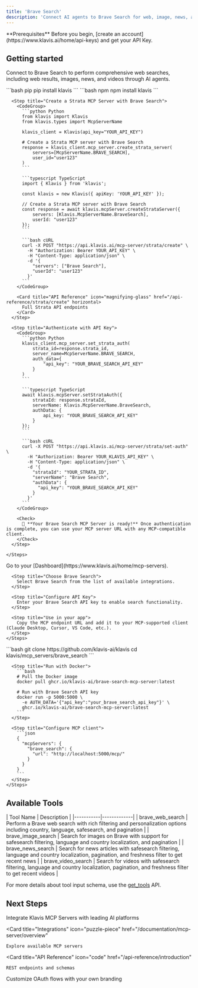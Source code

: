 ```yaml
---
title: 'Brave Search'
description: 'Connect AI agents to Brave Search for web, image, news, and video search capabilities'
---
```


<Info>
  **Prerequisites**
  Before you begin, [create an account](https://www.klavis.ai/home/api-keys) and get your API Key.
</Info>

## Getting started

Connect to Brave Search to perform comprehensive web searches, including web results, images, news, and videos through AI agents.

<Tabs>
  <Tab title="API">
    <Steps>
      <Step title="Install the SDKs (optional)">
        <CodeGroup>
          ```bash pip
          pip install klavis
          ```
          ```bash npm
          npm install klavis
          ```
        </CodeGroup>
      </Step>
      
      <Step title="Create a Strata MCP Server with Brave Search">
        <CodeGroup>
          ```python Python
          from klavis import Klavis
          from klavis.types import McpServerName
          
          klavis_client = Klavis(api_key="YOUR_API_KEY")
          
          # Create a Strata MCP server with Brave Search
          response = klavis_client.mcp_server.create_strata_server(
              servers=[McpServerName.BRAVE_SEARCH],
              user_id="user123"
          )
          ```
          
          ```typescript TypeScript
          import { Klavis } from 'klavis';
          
          const klavis = new Klavis({ apiKey: 'YOUR_API_KEY' });
          
          // Create a Strata MCP server with Brave Search
          const response = await klavis.mcpServer.createStrataServer({
              servers: [Klavis.McpServerName.BraveSearch],
              userId: "user123"
          });
          ```
          
          ```bash cURL
          curl -X POST "https://api.klavis.ai/mcp-server/strata/create" \
            -H "Authorization: Bearer YOUR_API_KEY" \
            -H "Content-Type: application/json" \
            -d '{
              "servers": ["Brave Search"],
              "userId": "user123"
            }'
          ```
        </CodeGroup>

        <Card title="API Reference" icon="magnifying-glass" href="/api-reference/strata/create" horizontal>
          Full Strata API endpoints
        </Card>
      </Step>
      
      <Step title="Authenticate with API Key">
        <CodeGroup>
          ```python Python
          klavis_client.mcp_server.set_strata_auth(
              strata_id=response.strata_id,
              server_name=McpServerName.BRAVE_SEARCH,
              auth_data={
                  "api_key": "YOUR_BRAVE_SEARCH_API_KEY"
              }
          )
          ```
          
          ```typescript TypeScript
          await klavis.mcpServer.setStrataAuth({
              strataId: response.strataId,
              serverName: Klavis.McpServerName.BraveSearch,
              authData: {
                  api_key: "YOUR_BRAVE_SEARCH_API_KEY"
              }
          });
          ```
          
          ```bash cURL
          curl -X POST "https://api.klavis.ai/mcp-server/strata/set-auth" \
            -H "Authorization: Bearer YOUR_KLAVIS_API_KEY" \
            -H "Content-Type: application/json" \
            -d '{
              "strataId": "YOUR_STRATA_ID",
              "serverName": "Brave Search",
              "authData": {
                "api_key": "YOUR_BRAVE_SEARCH_API_KEY"
              }
            }'
          ```
        </CodeGroup>
        
        <Check>
          🎉 **Your Brave Search MCP Server is ready!** Once authentication is complete, you can use your MCP server URL with any MCP-compatible client.
        </Check>
      </Step>
      
    </Steps>
  </Tab>
  
  <Tab title="UI">
    <Steps>
      <Step title="Open Dashboard">
        Go to your [Dashboard](https://www.klavis.ai/home/mcp-servers).
      </Step>
      
      <Step title="Choose Brave Search">
        Select Brave Search from the list of available integrations.
      </Step>
      
      <Step title="Configure API Key">
        Enter your Brave Search API key to enable search functionality.
      </Step>
      
      <Step title="Use in your app">
        Copy the MCP endpoint URL and add it to your MCP-supported client (Claude Desktop, Cursor, VS Code, etc.).
      </Step>
    </Steps>
  </Tab>
  
  <Tab title="Open Source">
    <Steps>
      <Step title="Clone repository (for developers to build from source)">
        ```bash
        git clone https://github.com/klavis-ai/klavis
        cd klavis/mcp_servers/brave_search
        ```
      </Step>
      
      <Step title="Run with Docker">
        ```bash
        # Pull the Docker image
        docker pull ghcr.io/klavis-ai/brave-search-mcp-server:latest
        
        # Run with Brave Search API key
        docker run -p 5000:5000 \
          -e AUTH_DATA='{"api_key":"your_brave_search_api_key"}' \
          ghcr.io/klavis-ai/brave-search-mcp-server:latest
        ```
      </Step>
      
      <Step title="Configure MCP client">
        ```json
        {
          "mcpServers": {
            "brave_search": {
              "url": "http://localhost:5000/mcp/"
            }
          }
        }
        ```
      </Step>
    </Steps>
  </Tab>
</Tabs>

## Available Tools

<Accordion title="Tools Information">
| Tool Name | Description |
|-----------|-------------|
| brave_web_search | Perform a Brave web search with rich filtering and personalization options including country, language, safesearch, and pagination |
| brave_image_search | Search for images on Brave with support for safesearch filtering, language and country localization, and pagination |
| brave_news_search | Search for news articles with safesearch filtering, language and country localization, pagination, and freshness filter to get recent news |
| brave_video_search | Search for videos with safesearch filtering, language and country localization, pagination, and freshness filter to get recent videos |
</Accordion>

<Note>For more details about tool input schema, use the [get_tools](https://docs.klavis.ai/api-reference/mcp-server/get-tools) API.</Note>

## Next Steps

<CardGroup>
  <Card
    title="AI Platform Integrations"
    icon="robot"
    href="/documentation/ai-platform-integration/overview"
  >
    Integrate Klavis MCP Servers with leading AI platforms
  </Card>
  
  <Card
    title="Integrations"
    icon="puzzle-piece"
    href="/documentation/mcp-server/overview"
  >
    Explore available MCP servers
  </Card>
  
  <Card
    title="API Reference"
    icon="code"
    href="/api-reference/introduction"
  >
    REST endpoints and schemas
  </Card>
    <Card
    title="White-label Authentication"
    icon="palette"
    href="/documentation/auth/white-label"
  >
    Customize OAuth flows with your own branding
  </Card>
</CardGroup>